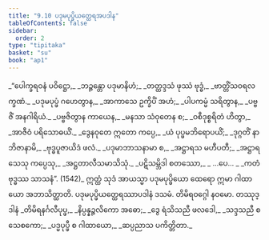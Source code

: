 ```yaml
---
title: "9.10 ပဒုမပုပ္ဖိယတ္ထေရအပဒါန"
tableOfContents: false
sidebar:
  order: 2
type: "tipitaka"
basket: "su"
book: "ap1"
---
```



<DynamicBreadcrumb />

<Division number="51" book="ap1">

<Paragraph number="1754" type="verses" book="ap1">
_“ပေါက္ခရဝနံ ပဝိဋ္ဌော,_  
_ဘဉ္ဇန္တော ပဒုမာနိဟံ;_  
_တတ္ထဒ္ဒသံ ဖုဿံ ဗုဒ္ဓံ,_  
_ဗာတ္တိံသဝရလက္ခဏံ._  

</Paragraph>

</Division>
<Division number="52" book="ap1">

<Paragraph number="1755" type="verses" book="ap1">
_ပဒုမပုပ္ဖံ ဂဟေတွာန,_  
_အာကာသေ ဥက္ခိပိံ အဟံ;_  
_ပါပကမ္မံ သရိတွာန,_  
_ပဗ္ဗဇိံ အနဂါရိယံ._  

</Paragraph>

</Division>
<Division number="53" book="ap1">

<Paragraph number="1756" type="verses" book="ap1">
_ပဗ္ဗဇိတွာန ကာယေန,_  
_မနသာ သံဝုတေန စ;_  
_ဝစီဒုစ္စရိတံ ဟိတွာ,_  
_အာဇီဝံ ပရိသောဓယိံ._  

</Paragraph>

</Division>
<Division number="54" book="ap1">

<Paragraph number="1757" type="verses" book="ap1">
_ဒွေနဝုတေ ဣတော ကပ္ပေ,_  
_ယံ ပုပ္ဖမဘိရောပယိံ;_  
_ဒုဂ္ဂတိံ နာဘိဇာနာမိ,_  
_ဗုဒ္ဓပူဇာယိဒံ ဖလံ._  

</Paragraph>

</Division>
<Division number="55" book="ap1">

<Paragraph number="1758" type="verses" book="ap1">
_ပဒုမာဘာသနာမာ စ,_  
_အဋ္ဌာရသ မဟီပတီ;_  
_အဋ္ဌာရသေသု ကပ္ပေသု,_  
_အဋ္ဌတာလီသမာသိသုံ._  

</Paragraph>

</Division>
<Division number="56" book="ap1">

<Paragraph number="1759" type="verses" book="ap1">
_ပဋိသမ္ဘိဒါ စတဿော,_  
_ …ပေ… _  
_ကတံ ဗုဒ္ဓဿ သာသနံ”. (1542)_  

</Paragraph>

<Paragraph number="1760" book="ap1">
ဣတ္ထံ သုဒံ အာယသ္မာ ပဒုမပုပ္ဖိယော ထေရော ဣမာ ဂါထာယော အဘာသိတ္ထာတိ.

</Paragraph>
</Division>

<Paragraph number="1761" type="center" book="ap1">
ပဒုမပုပ္ဖိယတ္ထေရဿာပဒါနံ ဒသမံ.



</Paragraph>

<Paragraph number="1762" type="center" book="ap1">
တိမိရဝဂ္ဂေါ နဝမော.



</Paragraph>

<Paragraph number="1763" type="center" book="ap1">
တဿုဒ္ဒါနံ


</Paragraph>

<Paragraph number="1764" type="verses" book="ap1">
_တိမိရနင်္ဂလီပုပ္ဖ,_  
_နိပ္ပန္နဉ္ဇလိကော အဓော;_  
_ဒွေ ရံသိသညီ ဖလဒေါ,_  
_သဒ္ဒသညီ စ သေစကော;_  
_ပဒ္မပုပ္ဖီ စ ဂါထာယော,_  
_ဆပ္ပညာသ ပကိတ္တိတာ._
</Paragraph>